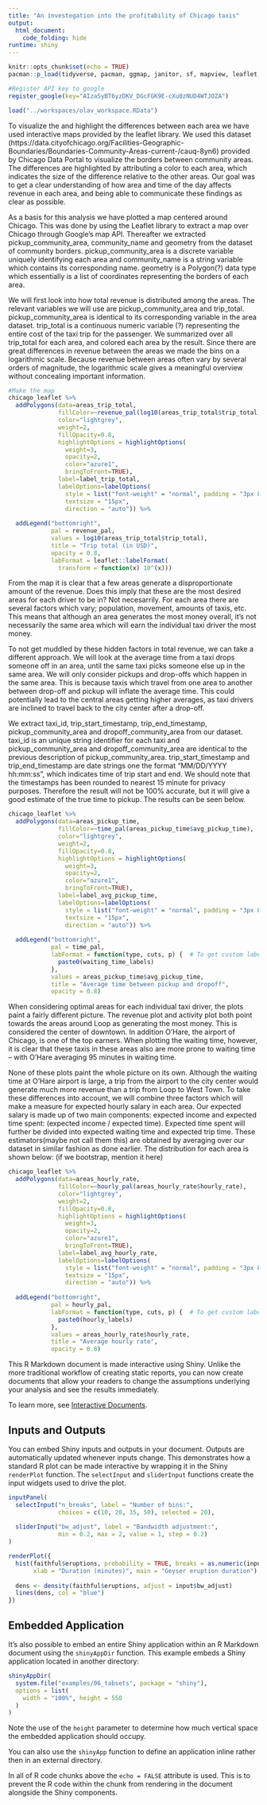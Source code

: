 ```yaml
---
title: "An investegation into the profitability of Chicago taxis"
output: 
  html_document:
    code_folding: hide
runtime: shiny
---
```


```r
knitr::opts_chunk$set(echo = TRUE)
pacman::p_load(tidyverse, pacman, ggmap, janitor, sf, mapview, leaflet, rgdal, RColorBrewer, lubridate)

#Register API key to google
register_google(key="AIzaSyBT6yzDKV_DGcFGK9E-cXu0zNUD4WTJOZA")

load("../workspaces/olav_workspace.RData")

```







To visualize the and highlight the differences between each area we have used interactive maps provided by the leaflet library. We used this dataset (https://data.cityofchicago.org/Facilities-Geographic-Boundaries/Boundaries-Community-Areas-current-/cauq-8yn6) provided by Chicago Data Portal to visualize the borders between community areas. The differences are highlighted by attributing a color to each area, which indicates the size of the difference relative to the other areas. Our goal was to get a clear understanding of how area and time of the day affects revenue in each area, and being able to communicate these findings as clear as possible. 

As a basis for this analysis we have plotted a map centered around Chicago. This was done by using the Leaflet library to extract a map over Chicago through Google’s map API. Thereafter we extracted pickup_community_area, community_name and geometry from the dataset of community borders. pickup_community_area is a discrete variable uniquely identifying each area and community_name is a string variable which contains its corresponding name. geometry is a Polygon(?) data type which essentially is a list of coordinates representing the borders of each area. 


We will first look into how total revenue is distributed among the areas. The relevant variables we will use are pickup_community_area and trip_total. pickup_community_area is identical to its corresponding variable in the area dataset. trip_total is a continuous numeric variable (?) representing the entire cost of the taxi trip for the passenger. We summarized over all trip_total for each area, and colored each area by the result. 
Since there are great differences in revenue between the areas we made the bins on a logarithmic scale. Because revenue between areas often vary by several orders of magnitude, the logarithmic scale gives a meaningful overview without concealing important information. 


```r
#Make the map
chicago_leaflet %>%
  addPolygons(data=areas_trip_total,
              fillColor=~revenue_pal(log10(areas_trip_total$trip_total)),
              color="lightgrey",
              weight=2,
              fillOpacity=0.8,
              highlightOptions = highlightOptions(
                weight=3,
                opacity=2,
                color="azure1",
                bringToFront=TRUE),
              label=label_trip_total,
              labelOptions=labelOptions(
                style = list("font-weight" = "normal", padding = "3px 8px"),
                textsize = "15px",
                direction = "auto")) %>%
  
  addLegend("bottomright",
            pal = revenue_pal,
            values = log10(areas_trip_total$trip_total),
            title = "Trip total (in USD)",
            opacity = 0.8,
            labFormat = leaflet::labelFormat(
              transform = function(x) 10^(x)))
```

From the map it is clear that a few areas generate a disproportionate amount of the revenue. Does this imply that these are the most desired areas for each driver to be in? Not necesarrily. For each area there are several factors which vary; population, movement, amounts of taxis, etc. This means that although an area generates the most money overall, it’s not necessarily the same area which will earn the individual taxi driver the most money. 


To not get muddled by these hidden factors in total revenue, we can take a different approach. We will look at the average  time from a taxi drops someone off in an area, until the same taxi picks someone else up in the same area. We will only consider pickups and drop-offs which happen in the same area. This is because taxis which travel from one area to another between drop-off and pickup will inflate the average time. This could potentially lead to the central areas getting higher averages, as taxi drivers are inclined to travel back to the city center after a drop-off. 

We extract taxi_id, trip_start_timestamp, trip_end_timestamp, pickup_community_area and dropoff_community_area from our dataset. taxi_id is an unique string identifier for each taxi and pickup_community_area and dropoff_community_area are identical to the previous description of pickup_community_area. trip_start_timestamp and trip_end_timestamp are date strings one the format “MM/DD/YYYY hh:mm:ss”, which indicates time of trip start and end.  We should note that the timestamps has been rounded to nearest 15 minute for privacy purposes. Therefore the result will not be 100% accurate, but it will give a good estimate of the true time to pickup. The results can be seen below.


```r

chicago_leaflet %>%
  addPolygons(data=areas_pickup_time,
              fillColor=~time_pal(areas_pickup_time$avg_pickup_time),
              color="lightgrey",
              weight=2,
              fillOpacity=0.8,
              highlightOptions = highlightOptions(
                weight=3,
                opacity=2,
                color="azure1",
                bringToFront=TRUE),
              label=label_avg_pickup_time,
              labelOptions=labelOptions(
                style = list("font-weight" = "normal", padding = "3px 8px"),
                textsize = "15px",
                direction = "auto")) %>%
  
  addLegend("bottomright",
            pal = time_pal,
            labFormat = function(type, cuts, p) {  # To get custom labels
              paste0(waiting_time_labels)
            },
            values = areas_pickup_time$avg_pickup_time,
            title = "Average time between pickup and dropoff",
            opacity = 0.8)

```

When considering optimal areas for each individual taxi driver, the plots paint a fairly different picture. The revenue plot and activity plot both point towards the areas around Loop as generating the most money. This is considered the center of downtown. In addition O’Hare, the airport of Chicago, is one of the top earners. When plotting the waiting time, however, it is clear that these taxis in these areas also are more prone to waiting time – with O’Hare averaging 95 minutes in waiting time. 



None of these plots paint the whole picture on its own. Although the waiting time at O’Hare airport is large, a trip from the airport to the city center would generate much more revenue  than a trip from Loop to West Town. To take these differences into account, we will combine three factors which will make a measure for expected hourly salary in each area. 
Our expected salary is  made up of two main components: expected income and expected time spent: (expected income / expected time). Expected time spent will further be divided into expected waiting time and expected trip time. These estimators(maybe not call them this) are obtained by averaging over our dataset in similar fashion as done earlier. The distribution for each area is shown below: (if we bootstrap, mention it here)


```r

chicago_leaflet %>%
  addPolygons(data=areas_hourly_rate,
              fillColor=~hourly_pal(areas_hourly_rate$hourly_rate),
              color="lightgrey",
              weight=2,
              fillOpacity=0.8,
              highlightOptions = highlightOptions(
                weight=3,
                opacity=2,
                color="azure1",
                bringToFront=TRUE),
              label=label_avg_hourly_rate,
              labelOptions=labelOptions(
                style = list("font-weight" = "normal", padding = "3px 8px"),
                textsize = "15px",
                direction = "auto")) %>%
  
  addLegend("bottomright",
            pal = hourly_pal,
            labFormat = function(type, cuts, p) {  # To get custom labels
              paste0(hourly_labels)
            },
            values = areas_hourly_rate$hourly_rate,
            title = "Average hourly rate",
            opacity = 0.8)

```

This R Markdown document is made interactive using Shiny. Unlike the more traditional workflow of creating static reports, you can now create documents that allow your readers to change the assumptions underlying your analysis and see the results immediately. 

To learn more, see [Interactive Documents](http://rmarkdown.rstudio.com/authoring_shiny.html).

## Inputs and Outputs

You can embed Shiny inputs and outputs in your document. Outputs are automatically updated whenever inputs change.  This demonstrates how a standard R plot can be made interactive by wrapping it in the Shiny `renderPlot` function. The `selectInput` and `sliderInput` functions create the input widgets used to drive the plot.

```r
inputPanel(
  selectInput("n_breaks", label = "Number of bins:",
              choices = c(10, 20, 35, 50), selected = 20),
  
  sliderInput("bw_adjust", label = "Bandwidth adjustment:",
              min = 0.2, max = 2, value = 1, step = 0.2)
)

renderPlot({
  hist(faithful$eruptions, probability = TRUE, breaks = as.numeric(input$n_breaks),
       xlab = "Duration (minutes)", main = "Geyser eruption duration")
  
  dens <- density(faithful$eruptions, adjust = input$bw_adjust)
  lines(dens, col = "blue")
})
```

## Embedded Application

It's also possible to embed an entire Shiny application within an R Markdown document using the `shinyAppDir` function. This example embeds a Shiny application located in another directory:

```r
shinyAppDir(
  system.file("examples/06_tabsets", package = "shiny"),
  options = list(
    width = "100%", height = 550
  )
)
```

Note the use of the `height` parameter to determine how much vertical space the embedded application should occupy.

You can also use the `shinyApp` function to define an application inline rather then in an external directory.

In all of R code chunks above the `echo = FALSE` attribute is used. This is to prevent the R code within the chunk from rendering in the document alongside the Shiny components.



